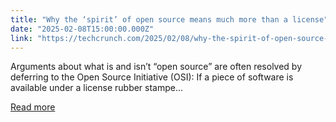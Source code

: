 ```yaml
---
title: "Why the ‘spirit’ of open source means much more than a license"
date: "2025-02-08T15:00:00.000Z"
link: "https://techcrunch.com/2025/02/08/why-the-spirit-of-open-source-means-much-more-than-a-license/"
---
```


Arguments about what is and isn&#8217;t &#8220;open source&#8221; are often resolved by deferring to the Open Source Initiative (OSI): If a piece of software is available under a license rubber stampe...

[Read more](https://techcrunch.com/2025/02/08/why-the-spirit-of-open-source-means-much-more-than-a-license/)
